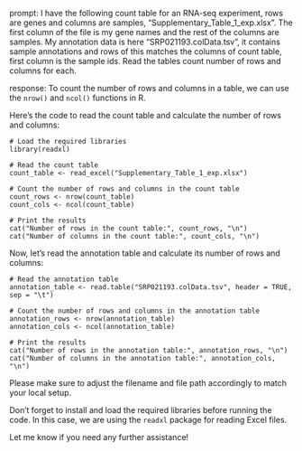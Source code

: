 prompt:
I have the following count table for an RNA-seq experiment, rows are genes and columns are samples, "Supplementary_Table_1_exp.xlsx". The first column of the file is my gene names and the rest of the columns are samples. My annotation data is here  "SRP021193.colData.tsv", it contains sample annotations and rows of this matches the columns of count table, first column is the sample ids. Read the tables count number of rows and columns for each.

response:
To count the number of rows and columns in a table, we can use the `nrow()` and `ncol()` functions in R.

Here's the code to read the count table and calculate the number of rows and columns:

```
# Load the required libraries
library(readxl)

# Read the count table
count_table <- read_excel("Supplementary_Table_1_exp.xlsx")

# Count the number of rows and columns in the count table
count_rows <- nrow(count_table)
count_cols <- ncol(count_table)

# Print the results
cat("Number of rows in the count table:", count_rows, "\n")
cat("Number of columns in the count table:", count_cols, "\n")
```

Now, let's read the annotation table and calculate its number of rows and columns:

```
# Read the annotation table
annotation_table <- read.table("SRP021193.colData.tsv", header = TRUE, sep = "\t")

# Count the number of rows and columns in the annotation table
annotation_rows <- nrow(annotation_table)
annotation_cols <- ncol(annotation_table)

# Print the results
cat("Number of rows in the annotation table:", annotation_rows, "\n")
cat("Number of columns in the annotation table:", annotation_cols, "\n")
```

Please make sure to adjust the filename and file path accordingly to match your local setup.

Don't forget to install and load the required libraries before running the code. In this case, we are using the `readxl` package for reading Excel files.

Let me know if you need any further assistance!
